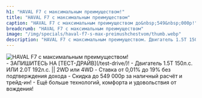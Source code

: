 ```yaml
---
h1: "HAVAL F7 с максимальным преимуществом!"
title: "HAVAL F7 с максимальным преимуществом"
caption: "HAVAL F7 с максимальным преимуществом до&nbsp;549&nbsp;000р!"
breadcrumb: "HAVAL F7 с максимальным преимуществом"
image: "/img/specials/haval-f7-s-max-preimushchestvom/thumb.webp"
description: "HAVAL F7 с максимальным преимуществом. Двигатель 1.5Т 150л.с. ИЛИ 2.0Т 192л.с. || 2WD или 4WD. Ставка от 0,01% * до 19% без подтверждения дохода. Скидка до 549 000р за наличный расчёт и трейд-ин!. Ещё больше технологий, комфорта и удовольствия от вождения!"
---
```



<picture>
	<source media="(min-width: 942px)" srcset="/img/specials/haval-f7-s-max-preimushchestvom/banner.webp" />
	<source media="(min-width: 320px)" srcset="/img/specials/haval-f7-s-max-preimushchestvom/thumb.webp" />
	<img src="/img/specials/haval-f7-s-max-preimushchestvom/banner.webp" class="w-full mb-10" alt="HAVAL F7 с максимальным преимуществом!" />
</picture>

<br/>
- ЗАПИШИТЕСЬ НА [ТЕСТ-ДРАЙВ](/test-drive/)!
- Двигатель 1.5Т 150л.с. ИЛИ 2.0Т 192л.с. || 2WD или 4WD
- Ставка от 0,01% до 19% без подтверждения дохода
- Скидка до 549 000р за наличный расчёт и трейд-ин!
- Ещё больше технологий, комфорта и удовольствия от вождения!
<br/>

<SpecialSalonsInfo title='Получить предложение' dataTitle='HAVAL F7 с максимальным преимуществом!' dataFormName="Получить предложение. HAVAL F7 с максимальным преимуществом!" />